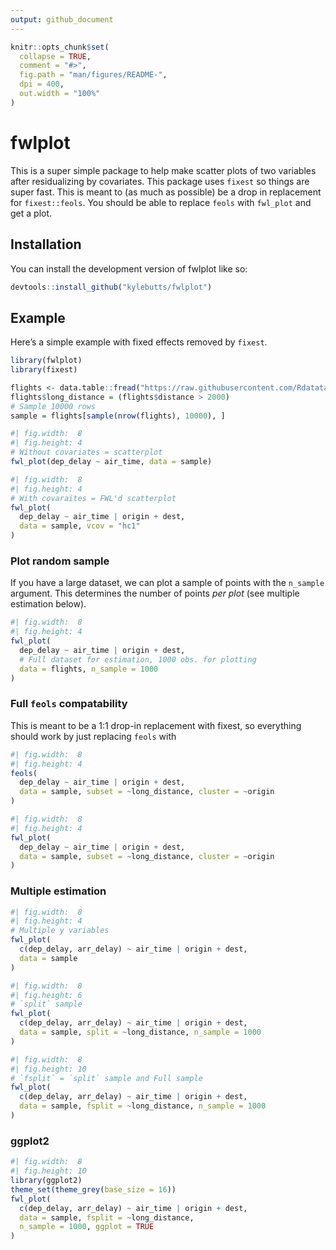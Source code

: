 ```yaml
---
output: github_document
---
```


<!-- README.md is generated from README.Rmd. Please edit that file -->

```r
knitr::opts_chunk$set(
  collapse = TRUE,
  comment = "#>",
  fig.path = "man/figures/README-",
  dpi = 400,
  out.width = "100%"
)
```

# fwlplot

<!-- badges: start -->
<!-- badges: end -->

This is a super simple package to help make scatter plots of two variables after residualizing by covariates. This package uses `fixest` so things are super fast. This is meant to (as much as possible) be a drop in replacement for `fixest::feols`. You should be able to replace `feols` with `fwl_plot` and get a plot.

## Installation

You can install the development version of fwlplot like so:

``` r
devtools::install_github("kylebutts/fwlplot")
```

## Example

Here's a simple example with fixed effects removed by `fixest`. 
```r
library(fwlplot)
library(fixest)

flights <- data.table::fread("https://raw.githubusercontent.com/Rdatatable/data.table/master/vignettes/flights14.csv")
flights$long_distance = (flights$distance > 2000)
# Sample 10000 rows
sample = flights[sample(nrow(flights), 10000), ]
```

```r
#| fig.width:  8
#| fig.height: 4
# Without covariates = scatterplot
fwl_plot(dep_delay ~ air_time, data = sample)
```

```r
#| fig.width:  8
#| fig.height: 4
# With covaraites = FWL'd scatterplot
fwl_plot(
  dep_delay ~ air_time | origin + dest, 
  data = sample, vcov = "hc1"
)
```

### Plot random sample

If you have a large dataset, we can plot a sample of points with the `n_sample` argument. This determines the number of points *per plot* (see multiple estimation below).

```r
#| fig.width:  8
#| fig.height: 4
fwl_plot(
  dep_delay ~ air_time | origin + dest, 
  # Full dataset for estimation, 1000 obs. for plotting
  data = flights, n_sample = 1000
)
```

### Full `feols` compatability

This is meant to be a 1:1 drop-in replacement with fixest, so everything should work by just replacing `feols` with 


```r
#| fig.width:  8
#| fig.height: 4
feols(
  dep_delay ~ air_time | origin + dest, 
  data = sample, subset = ~long_distance, cluster = ~origin
)
```
```r
#| fig.width:  8
#| fig.height: 4
fwl_plot(
  dep_delay ~ air_time | origin + dest, 
  data = sample, subset = ~long_distance, cluster = ~origin
)
```


### Multiple estimation 

```r
#| fig.width:  8
#| fig.height: 4
# Multiple y variables
fwl_plot(
  c(dep_delay, arr_delay) ~ air_time | origin + dest, 
  data = sample
)
```

```r
#| fig.width:  8
#| fig.height: 6
# `split` sample
fwl_plot(
  c(dep_delay, arr_delay) ~ air_time | origin + dest, 
  data = sample, split = ~long_distance, n_sample = 1000
)
```

```r
#| fig.width:  8
#| fig.height: 10
# `fsplit` = `split` sample and Full sample
fwl_plot(
  c(dep_delay, arr_delay) ~ air_time | origin + dest, 
  data = sample, fsplit = ~long_distance, n_sample = 1000
)
```

### ggplot2

```r
#| fig.width:  8
#| fig.height: 10
library(ggplot2)
theme_set(theme_grey(base_size = 16))
fwl_plot(
  c(dep_delay, arr_delay) ~ air_time | origin + dest, 
  data = sample, fsplit = ~long_distance, 
  n_sample = 1000, ggplot = TRUE
)
```


